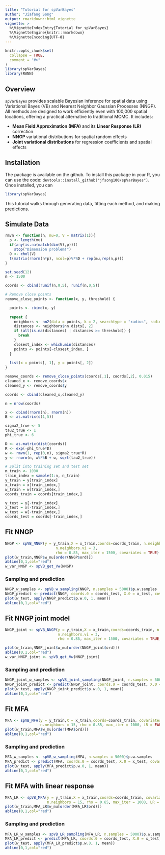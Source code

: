 ```yaml
---
title: "Tutorial for spVarBayes"
author: "Jiafang Song"
output: rmarkdown::html_vignette
vignette: >
  %\VignetteIndexEntry{Tutorial for spVarBayes}
  %\VignetteEngine{knitr::rmarkdown}
  %\VignetteEncoding{UTF-8}
---
```


```r
knitr::opts_chunk$set(
  collapse = TRUE,
  comment = "#>"
)
library(spVarBayes)
library(RANN)
```

## Overview

`spVarBayes` provides scalable Bayesian inference for spatial data using Variational Bayes (VB) and Nearest Neighbor Gaussian Processes (NNGP). All methods are designed to work efficiently even with 100,000 spatial locations, offering a practical alternative to traditional MCMC. It includes:

- **Mean Field Approximation (MFA)** and its **Linear Response (LR)** correction
- **NNGP** variational distributions for spatial random effects
- **Joint variational distributions** for regression coefficients and spatial effects


## Installation

The package is available on the github. To install this package in your R, you can use the code: `devtools::install_github("jfsong100/spVarBayes")`. Once installed, you can

```r
library(spVarBayes)
```


This tutorial walks through generating data, fitting each method, and making predictions.

## Simulate Data
```r
rmvn <- function(n, mu=0, V = matrix(1)){
  p <- length(mu)
  if(any(is.na(match(dim(V),p))))
    stop("Dimension problem!")
  D <- chol(V)
  t(matrix(rnorm(n*p), ncol=p)%*%D + rep(mu,rep(n,p)))
}

set.seed(12)
n <- 1500

coords <- cbind(runif(n,0,5), runif(n,0,5))

# Remove close points
remove_close_points <- function(x, y, threshold) {

  points <- cbind(x, y)
  
  repeat {
    neighbors <- nn2(data = points, k = 2, searchtype = "radius", radius = threshold)
    distances <- neighbors$nn.dists[, 2]
    if (all(is.na(distances) | distances >= threshold)) {
      break 
    }
    closest_index <- which.min(distances)
    points <- points[-closest_index, ]
  }
  
  list(x = points[, 1], y = points[, 2])
}

remove_coords <- remove_close_points(coords[,1], coords[,2], 0.015)
cleaned_x <- remove_coords$x
cleaned_y <- remove_coords$y

coords <- cbind(cleaned_x,cleaned_y)

n = nrow(coords)

x <- cbind(rnorm(n), rnorm(n))
B <- as.matrix(c(1,5))

sigma2_true <- 5
tau2_true <- 1
phi_true <- 6

D <- as.matrix(dist(coords))
R <- exp(-phi_true*D)
w <- rmvn(1, rep(0,n), sigma2_true*R)
y <- rnorm(n, x%*%B + w, sqrt(tau2_true))

# Split into training set and test set
n_train <- 1000
train_index = sample(1:n, n_train)
y_train = y[train_index]
x_train = x[train_index,]
w_train = w[train_index,]
coords_train = coords[train_index,]

y_test = y[-train_index]
x_test = x[-train_index,]
w_test = w[-train_index,]
coords_test = coords[-train_index,]

```

## Fit NNGP

```r
NNGP <- spVB_NNGP(y = y_train,X = x_train,coords=coords_train, n.neighbors = 15, 
                       n.neighbors.vi = 3,
                       rho = 0.85, max_iter = 1500, covariates = TRUE)
plot(w_train,NNGP$w_mu[order(NNGP$ord)])
abline(0,1,col="red")
w_var_NNGP <- spVB_get_Vw(NNGP)
```

### Sampling and prediction

```r
NNGP_w_samples <- spVB_w_sampling(NNGP, n.samples = 5000)$p.w.samples
NNGP_predict <- predict(NNGP, coords.0 = coords_test, X.0 = x_test, covariates = TRUE, n.samples = 5000)
plot(w_test, apply(NNGP_predict$p.w.0, 1, mean))
abline(0,1,col="red")

```

## Fit NNGP joint model
```r
NNGP_joint <- spVB_NNGP(y = y_train,X = x_train,coords=coords_train, n.neighbors = 15, 
                        n.neighbors.vi = 3,
                        rho = 0.85, max_iter = 1500, covariates = TRUE, joint = TRUE)

plot(w_train,NNGP_joint$w_mu[order(NNGP_joint$ord)])
abline(0,1,col="red")
w_var_NNGP_joint <- spVB_get_Vw(NNGP_joint)
```

### Sampling and prediction
```r
NNGP_joint_w_samples <- spVB_joint_sampling(NNGP_joint, n.samples = 5000)$p.w.samples
NNGP_joint_predict <- predict(NNGP_joint, coords.0 = coords_test, X.0 = x_test, covariates = TRUE, n.samples = 5000)
plot(w_test, apply(NNGP_joint_predict$p.w.0, 1, mean))
abline(0,1,col="red")

```



## Fit MFA
```r
MFA <- spVB_MFA(y = y_train,X = x_train,coords=coords_train, covariates = TRUE, 
                n.neighbors = 15, rho = 0.85, max_iter = 1000, LR = FALSE)
plot(w_train,MFA$w_mu[order(MFA$ord)])
abline(0,1,col="red")

```

### Sampling and prediction
```r
MFA_w_samples <- spVB_w_sampling(MFA, n.samples = 5000)$p.w.samples
MFA_predict <- predict(MFA, coords.0 = coords_test, X.0 = x_test, covariates = TRUE, n.samples = 5000)
plot(w_test, apply(MFA_predict$p.w.0, 1, mean))
abline(0,1,col="red")

```



## Fit MFA with linear response
```r
MFA_LR <- spVB_MFA(y = y_train,X = x_train,coords=coords_train, covariates = TRUE, 
                   n.neighbors = 15, rho = 0.85, max_iter = 1000, LR = TRUE)
plot(w_train,MFA_LR$w_mu[order(MFA_LR$ord)])
abline(0,1,col="red")

```

### Sampling and prediction
```r
MFA_LR_w_samples <- spVB_LR_sampling(MFA_LR, n.samples = 5000)$p.w.samples
MFA_LR_predict <- predict(MFA_LR, coords.0 = coords_test, X.0 = x_test, covariates = TRUE, n.samples = 5000)
plot(w_test, apply(MFA_LR_predict$p.w.0, 1, mean))
abline(0,1,col="red")

```
